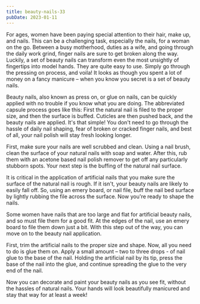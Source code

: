 ```yaml
---
title: beauty-nails-33
pubDate: 2023-01-11
---
```


For ages, women have been paying special attention to their hair, make up, and nails. This can be a challenging task, especially the nails, for a woman on the go. Between a busy motherhood, duties as a wife, and going through the daily work grind, finger nails are sure to get broken along the way. Luckily, a set of beauty nails can transform even the most unsightly of fingertips into model hands. They are quite easy to use. Simply go through the pressing on process, and voila! It looks as though you spent a lot of money on a fancy manicure – when you know you secret is a set of beauty nails.

Beauty nails, also known as press on, or glue on nails, can be quickly applied with no trouble if you know what you are doing. The  abbreviated capsule process goes like this: First the natural nail is filed to the proper size, and then the surface is buffed. Cuticles are then pushed back, and the beauty nails are applied. It's that simple! You don't need to go through the hassle of daily nail shaping, fear of broken or cracked finger nails, and best of all, your nail polish will stay fresh looking longer. 

First, make sure your nails are well scrubbed and clean. Using a nail brush, clean the surface of your natural nails with soap and water. After this, rub them with an acetone based nail polish remover to get off any particularly stubborn spots.  Your next step is the buffing of the natural nail surface.

It is critical in the application of artificial nails that you make sure the surface of the natural nail is rough. If it isn't, your beauty nails are likely to easily fall off. So, using an emery board,  or nail file, buff the nail bed surface by lightly rubbing the file across the surface. Now you're ready to shape the nails.

Some women have nails that are too large and flat for artificial beauty nails, and so must file them for a good fit. At the edges of the nail, use an emery board to file them down just a bit. With this step out of the way, you can move on to the beauty nail application.  

First, trim the artificial nails to the proper size and shape.  Now, all you need to do is glue them on. Apply a small amount – two to three drops - of nail glue to the base of the nail. Holding the artificial nail by its tip, press the base of the nail into the glue, and continue spreading the glue to the very end of the nail. 

Now you can decorate and paint your beauty nails as you see fit, without the hassles of natural nails. Your hands will look beautifully manicured and stay that way for at least a week!